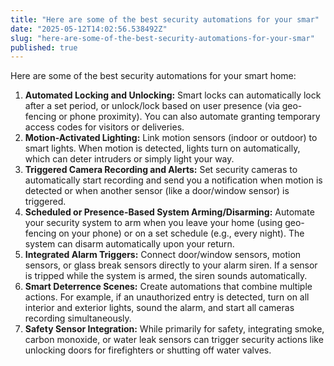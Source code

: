 ```yaml
---
title: "Here are some of the best security automations for your smar"
date: "2025-05-12T14:02:56.538492Z"
slug: "here-are-some-of-the-best-security-automations-for-your-smar"
published: true
---
```


Here are some of the best security automations for your smart home:

1.  **Automated Locking and Unlocking:** Smart locks can automatically lock after a set period, or unlock/lock based on user presence (via geo-fencing or phone proximity). You can also automate granting temporary access codes for visitors or deliveries.
2.  **Motion-Activated Lighting:** Link motion sensors (indoor or outdoor) to smart lights. When motion is detected, lights turn on automatically, which can deter intruders or simply light your way.
3.  **Triggered Camera Recording and Alerts:** Set security cameras to automatically start recording and send you a notification when motion is detected or when another sensor (like a door/window sensor) is triggered.
4.  **Scheduled or Presence-Based System Arming/Disarming:** Automate your security system to arm when you leave your home (using geo-fencing on your phone) or on a set schedule (e.g., every night). The system can disarm automatically upon your return.
5.  **Integrated Alarm Triggers:** Connect door/window sensors, motion sensors, or glass break sensors directly to your alarm siren. If a sensor is tripped while the system is armed, the siren sounds automatically.
6.  **Smart Deterrence Scenes:** Create automations that combine multiple actions. For example, if an unauthorized entry is detected, turn on all interior and exterior lights, sound the alarm, and start all cameras recording simultaneously.
7.  **Safety Sensor Integration:** While primarily for safety, integrating smoke, carbon monoxide, or water leak sensors can trigger security actions like unlocking doors for firefighters or shutting off water valves.